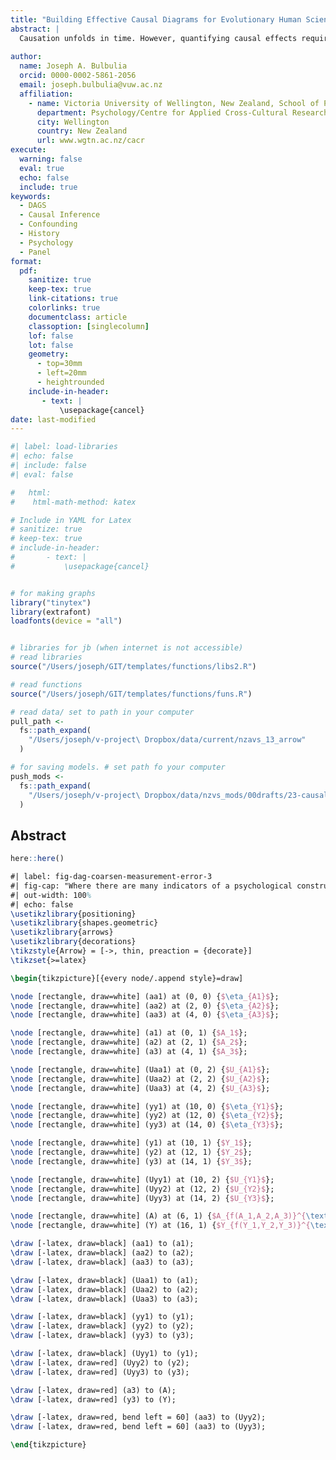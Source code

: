 ```yaml
---
title: "Building Effective Causal Diagrams for Evolutionary Human Science"
abstract: |
  Causation unfolds in time. However, quantifying causal effects requires counterfactuals that never occur. I show that aligning the spatial structure of a causal diagram with temporal order while attending to counterfactual identifiability assumptions greatly enhances its utility. Part 1 revisits three fundamental assumptions needed for estimating causal effects. Part 2 considers confounding and employs chronologically ordered causal diagrams to clarify causal interaction, mediation, and longitudinal growth. Part 3 demonstrates how time-structured diagrams offer practical guidance for data collection and modelling. Part 4 applies causal diagrams to selection bias in the context of a three-wave panel, underlining the need for proper sampling, retention, and management of missing data. Lastly, Part 5 uses chronologically ordered causal diagrams to outline threats to causal estimation from measurement error, with particular attention to comparative cultural research.
  
author: 
  name: Joseph A. Bulbulia
  orcid: 0000-0002-5861-2056
  email: joseph.bulbulia@vuw.ac.nz
  affiliation: 
    - name: Victoria University of Wellington, New Zealand, School of Psychology, Centre for Applied Cross-Cultural Research
      department: Psychology/Centre for Applied Cross-Cultural Research
      city: Wellington
      country: New Zealand
      url: www.wgtn.ac.nz/cacr
execute:
  warning: false
  eval: true
  echo: false
  include: true
keywords:
  - DAGS
  - Causal Inference
  - Confounding
  - History
  - Psychology
  - Panel
format:
  pdf:
    sanitize: true
    keep-tex: true
    link-citations: true
    colorlinks: true
    documentclass: article
    classoption: [singlecolumn]
    lof: false
    lot: false
    geometry:
      - top=30mm
      - left=20mm
      - heightrounded
    include-in-header:
       - text: |
           \usepackage{cancel}
date: last-modified
---
```


```r
#| label: load-libraries
#| echo: false
#| include: false
#| eval: false

#   html:
#    html-math-method: katex

# Include in YAML for Latex
# sanitize: true
# keep-tex: true
# include-in-header:
#       - text: |
#           \usepackage{cancel}


# for making graphs
library("tinytex")
library(extrafont)
loadfonts(device = "all")


# libraries for jb (when internet is not accessible)
# read libraries
source("/Users/joseph/GIT/templates/functions/libs2.R")

# read functions
source("/Users/joseph/GIT/templates/functions/funs.R")

# read data/ set to path in your computer
pull_path <-
  fs::path_expand(
    "/Users/joseph/v-project\ Dropbox/data/current/nzavs_13_arrow"
  )

# for saving models. # set path fo your computer
push_mods <-
  fs::path_expand(
    "/Users/joseph/v-project\ Dropbox/data/nzvs_mods/00drafts/23-causal-dags"
  )
```

## Abstract

```r
here::here()
```


```tikz
#| label: fig-dag-coarsen-measurement-error-3
#| fig-cap: "Where there are many indicators of a psychological construct, there are many opportunities for additional confounding by directed measureemnt error. "
#| out-width: 100%
#| echo: false
\usetikzlibrary{positioning}
\usetikzlibrary{shapes.geometric}
\usetikzlibrary{arrows}
\usetikzlibrary{decorations}
\tikzstyle{Arrow} = [->, thin, preaction = {decorate}]
\tikzset{>=latex}

\begin{tikzpicture}[{every node/.append style}=draw]

\node [rectangle, draw=white] (aa1) at (0, 0) {$\eta_{A1}$};
\node [rectangle, draw=white] (aa2) at (2, 0) {$\eta_{A2}$};
\node [rectangle, draw=white] (aa3) at (4, 0) {$\eta_{A3}$};

\node [rectangle, draw=white] (a1) at (0, 1) {$A_1$};
\node [rectangle, draw=white] (a2) at (2, 1) {$A_2$};
\node [rectangle, draw=white] (a3) at (4, 1) {$A_3$};

\node [rectangle, draw=white] (Uaa1) at (0, 2) {$U_{A1}$};
\node [rectangle, draw=white] (Uaa2) at (2, 2) {$U_{A2}$};
\node [rectangle, draw=white] (Uaa3) at (4, 2) {$U_{A3}$};

\node [rectangle, draw=white] (yy1) at (10, 0) {$\eta_{Y1}$};
\node [rectangle, draw=white] (yy2) at (12, 0) {$\eta_{Y2}$};
\node [rectangle, draw=white] (yy3) at (14, 0) {$\eta_{Y3}$};

\node [rectangle, draw=white] (y1) at (10, 1) {$Y_1$};
\node [rectangle, draw=white] (y2) at (12, 1) {$Y_2$};
\node [rectangle, draw=white] (y3) at (14, 1) {$Y_3$};

\node [rectangle, draw=white] (Uyy1) at (10, 2) {$U_{Y1}$};
\node [rectangle, draw=white] (Uyy2) at (12, 2) {$U_{Y2}$};
\node [rectangle, draw=white] (Uyy3) at (14, 2) {$U_{Y3}$};

\node [rectangle, draw=white] (A) at (6, 1) {$A_{f(A_1,A_2,A_3)}^{\textbf{time 1}}$};
\node [rectangle, draw=white] (Y) at (16, 1) {$Y_{f(Y_1,Y_2,Y_3)}^{\textbf{time 2}}$};

\draw [-latex, draw=black] (aa1) to (a1);
\draw [-latex, draw=black] (aa2) to (a2);
\draw [-latex, draw=black] (aa3) to (a3);

\draw [-latex, draw=black] (Uaa1) to (a1);
\draw [-latex, draw=black] (Uaa2) to (a2);
\draw [-latex, draw=black] (Uaa3) to (a3);

\draw [-latex, draw=black] (yy1) to (y1);
\draw [-latex, draw=black] (yy2) to (y2);
\draw [-latex, draw=black] (yy3) to (y3);

\draw [-latex, draw=black] (Uyy1) to (y1);
\draw [-latex, draw=red] (Uyy2) to (y2);
\draw [-latex, draw=red] (Uyy3) to (y3);

\draw [-latex, draw=red] (a3) to (A);
\draw [-latex, draw=red] (y3) to (Y);

\draw [-latex, draw=red, bend left = 60] (aa3) to (Uyy2);
\draw [-latex, draw=red, bend left = 60] (aa3) to (Uyy3);

\end{tikzpicture}

```
